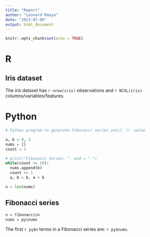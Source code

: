 ```yaml
---
title: "Report"
author: "Leonard Maaya"
date: "2023-07-06"
output: html_document
---
```


```r
knitr::opts_chunk$set(echo = TRUE)

```

# R
## Iris dataset

The iris dataset has `r nrow(iris)` observations and `r NCOL(iris)` columns/variables/features.


# Python

```python
# Python program to generate Fibonacci series until 'n' value

a, b = 0, 1
nums = []
count = 1

# print("Fibonacci Series: ", end = " ")
while(count <= 20):
  nums.append(b)
  count += 1
  a, b = b, a + b

n = len(nums)  
```

## Fibonacci series

```r
n = fibonacci$n
nums = py$nums
```
The first `r py$n` terms in a Fibonacci series are: `r py$nums`.